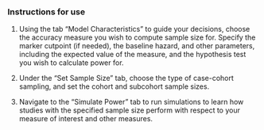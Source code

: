 ### Instructions for use

1. Using the tab "Model Characteristics" to guide your decisions, choose the accuracy measure you wish to compute sample size for. Specify the marker cutpoint (if needed), the baseline hazard, and other parameters, including the expected value of the measure, and the hypothesis test you wish to calculate power for.

2. Under the "Set Sample Size" tab, choose the type of case-cohort sampling, and set the cohort and subcohort sample sizes. 

3. Navigate to the "Simulate Power" tab to run simulations to learn how studies with the specified sample size perform with respect to your measure of interest and other measures. 

